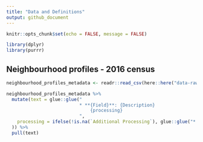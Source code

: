 ```yaml
---
title: "Data and Definitions"
output: github_document
---
```


```r
knitr::opts_chunk$set(echo = FALSE, message = FALSE)

library(dplyr)
library(purrr)
```

## Neighbourhood profiles - 2016 census

```r
neighbourhood_profiles_metadata <- readr::read_csv(here::here("data-raw", "census_profiles_2016", "clean", "metadata.csv"))

neighbourhood_profiles_metadata %>%
  mutate(text = glue::glue("
                           * **{Field}**: {Description}
                               {processing}
                           ",
    processing = ifelse(!is.na(`Additional Processing`), glue::glue("* {`Additional Processing`}"), "")
  )) %>%
  pull(text)
```
